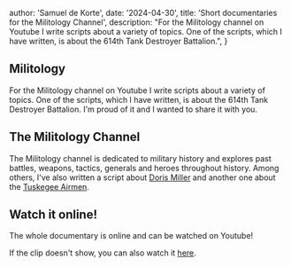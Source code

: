

  author: 'Samuel de Korte',
  date: '2024-04-30',
  title: 'Short documentaries for the Militology Channel',
  description:
    "For the Militology channel on Youtube I write scripts about a variety of topics. One of the scripts, which I have written, is about the 614th Tank Destroyer Battalion.",
}


## Militology
For the Militology channel on Youtube I write scripts about a variety of topics. One of the scripts, which I have written, is about the 614th Tank Destroyer Battalion. I'm proud of it and I wanted to share it with you. 

## The Militology Channel  
The Militology channel is dedicated to military history and explores past battles, weapons, tactics, generals and heroes throughout history. Among others, I've also written a script about [Doris Miller](https://www.youtube.com/watch?v=SwyDvTeb2qY) and another one about the [Tuskegee Airmen](https://www.youtube.com/watch?v=CYBgbwqPDTA). 
## Watch it online!
The whole documentary is online and can be watched on Youtube! 

<YoutubeEmbed id="yUw5823D-vM" />

If the clip doesn't show, you can also watch it [here](https://www.youtube.com/watch?v=yUw5823D-vM).
